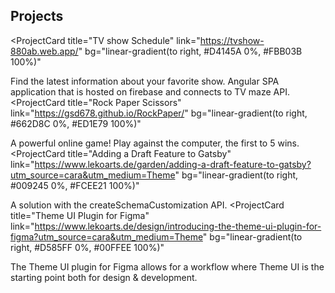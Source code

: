 ## Projects

<ProjectCard
  title="TV show Schedule"
  link="https://tvshow-880ab.web.app/"
  bg="linear-gradient(to right, #D4145A 0%, #FBB03B 100%)"
>
  Find the latest information about your favorite show. Angular SPA application
  that is hosted on firebase and connects to TV maze API.
</ProjectCard>
<ProjectCard
  title="Rock Paper Scissors"
  link="https://gsd678.github.io/RockPaper/"
  bg="linear-gradient(to right, #662D8C 0%, #ED1E79 100%)"
>
  A powerful online game! Play against the computer, the first to 5 wins.
</ProjectCard>
<ProjectCard
  title="Adding a Draft Feature to Gatsby"
  link="https://www.lekoarts.de/garden/adding-a-draft-feature-to-gatsby?utm_source=cara&utm_medium=Theme"
  bg="linear-gradient(to right, #009245 0%, #FCEE21 100%)"
>
  A solution with the createSchemaCustomization API.
</ProjectCard>
<ProjectCard
  title="Theme UI Plugin for Figma"
  link="https://www.lekoarts.de/design/introducing-the-theme-ui-plugin-for-figma?utm_source=cara&utm_medium=Theme"
  bg="linear-gradient(to right, #D585FF 0%, #00FFEE 100%)"
>
  The Theme UI plugin for Figma allows for a workflow where Theme UI is the
  starting point both for design & development.
</ProjectCard>
